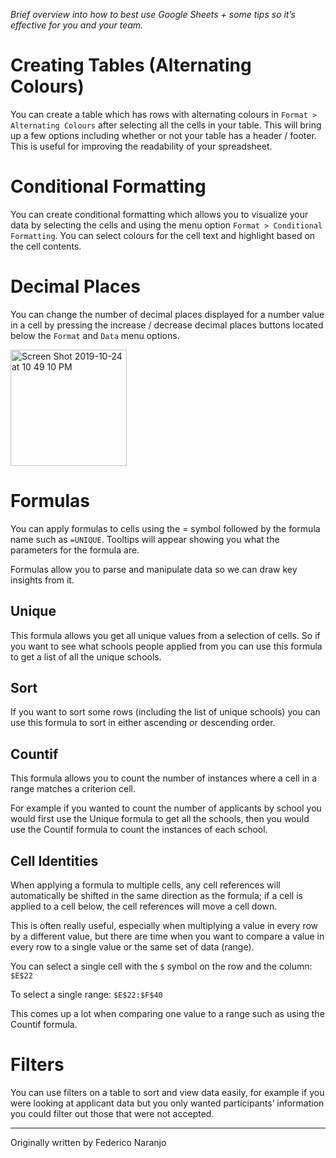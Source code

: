 _Brief overview into how to best use Google Sheets + some tips so it’s effective for you and your team._

# Creating Tables (Alternating Colours)

You can create a table which has rows with alternating colours in `Format > Alternating Colours` after selecting all the cells in your table. This will bring up a few options including whether or not your table has a header / footer.
This is useful for improving the readability of your spreadsheet.

# Conditional Formatting

You can create conditional formatting which allows you to visualize your data by selecting the cells and using the menu option `Format > Conditional Formatting`.
You can select colours for the cell text and highlight based on the cell contents.

# Decimal Places

You can change the number of decimal places displayed for a number value in a cell by pressing the increase / decrease decimal places buttons located below the `Format` and `Data` menu options.

<img
  width="186"
  alt="Screen Shot 2019-10-24 at 10 49 10 PM"
  src="https://user-images.githubusercontent.com/47697467/67539549-83f41800-f6b0-11e9-87f0-a02122ba9560.png"
/>

# Formulas

You can apply formulas to cells using the = symbol followed by the formula name such as `=UNIQUE`. Tooltips will appear showing you what the parameters for the formula are.

Formulas allow you to parse and manipulate data so we can draw key insights from it.

## Unique

This formula allows you get all unique values from a selection of cells. So if you want to see what schools people applied from you can use this formula to get a list of all the unique schools.

## Sort

If you want to sort some rows (including the list of unique schools) you can use this formula to sort in either ascending or descending order.

## Countif

This formula allows you to count the number of instances where a cell in a range matches a criterion cell.

For example if you wanted to count the number of applicants by school you would first use the Unique formula to get all the schools, then you would use the Countif formula to count the instances of each school.

## Cell Identities

When applying a formula to multiple cells, any cell references will automatically be shifted in the same direction as the formula; if a cell is applied to a cell below, the cell references will move a cell down.

This is often really useful, especially when multiplying a value in every row by a different value, but there are time when you want to compare a value in every row to a single value or the same set of data (range).

You can select a single cell with the `$` symbol on the row and the column: `$E$22`

To select a single range: `$E$22:$F$40`

This comes up a lot when comparing one value to a range such as using the Countif formula.

# Filters

You can use filters on a table to sort and view data easily, for example if you were looking at applicant data but you only wanted participants’ information you could filter out those that were not accepted.

---

Originally written by Federico Naranjo
